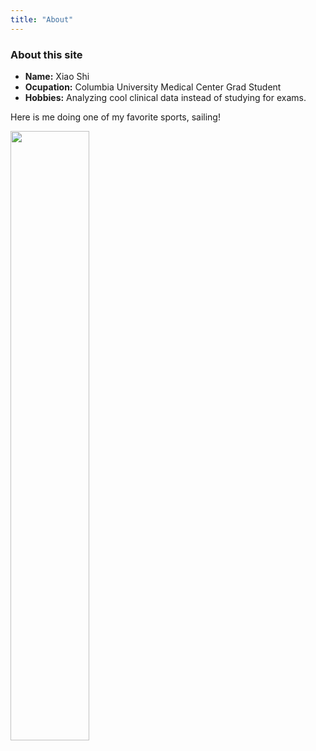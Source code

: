```yaml
---
title: "About"
---
```


### About this site

- __Name:__ Xiao Shi
- __Ocupation:__ Columbia University Medical Center Grad Student
- __Hobbies:__ Analyzing cool clinical data instead of studying for exams. 

Here is me doing one of my favorite sports, sailing! 

<img src="./images/me_sailing.jpg" style="width:50%">
